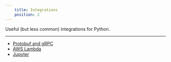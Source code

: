 ```yaml
---
    title: Integrations
    position: 2
---
```


Useful (but less common) integrations for Python.

---

- [Protobuf and gRPC](doc:protobuf)
- [AWS Lambda](doc:awslambda-python)
- [Jupyter](doc:jupyter)
